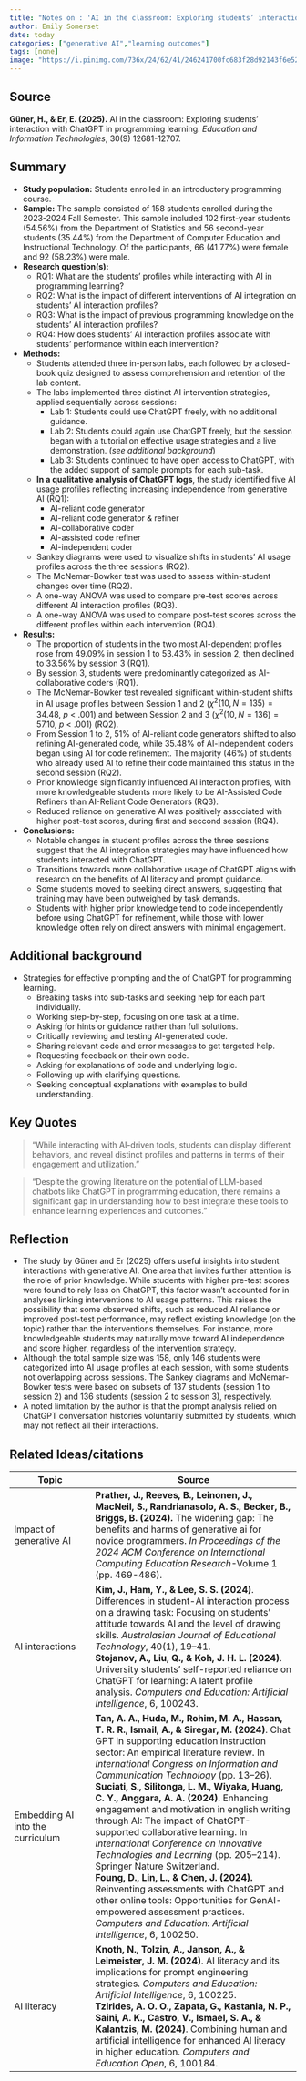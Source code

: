```yaml
---
title: "Notes on : 'AI in the classroom: Exploring students’ interaction with ChatGPT in programming learning'"
author: Emily Somerset
date: today
categories: ["generative AI","learning outcomes"]
tags: [none]
image: "https://i.pinimg.com/736x/24/62/41/246241700fc683f28d92143f6e525c09.jpg"
---
```


## Source

**Güner, H., & Er, E. (2025).** AI in the classroom: Exploring students’ interaction with ChatGPT in programming learning. *Education and Information Technologies*, 30(9) 12681-12707.

## Summary

- **Study population:** Students enrolled in an introductory programming course. 
- **Sample:** The sample consisted of 158 students enrolled during the 2023-2024 Fall Semester. This sample included 102 first-year students (54.56%) from the Department of Statistics and 56 second-year students (35.44%) from the Department of Computer Education and Instructional Technology. Of the participants, 66 (41.77%) were female and 92 (58.23%) were male.
- **Research question(s):** 
    - RQ1: What are the students' profiles while interacting with AI in programming learning?
    - RQ2: What is the impact of different interventions of AI integration on students' AI interaction profiles?
    - RQ3: What is the impact of previous programming knowledge on the students' AI interaction profiles?
    - RQ4: How does students' AI interaction profiles associate with students' performance within each intervention?
- **Methods:** 
  - Students attended three in-person labs, each followed by a closed-book quiz designed to assess comprehension and retention of the lab content. 
  - The labs implemented three distinct AI intervention strategies, applied sequentially across sessions:
    - Lab 1: Students could use ChatGPT freely, with no additional guidance.
    - Lab 2: Students could again use ChatGPT freely, but the session began with a tutorial on effective usage strategies and a live demonstration. (*see additional background*)
    - Lab 3: Students continued to have open access to ChatGPT, with the added support of sample prompts for each sub-task.
  - **In a qualitative analysis of ChatGPT logs**, the study identified five AI usage profiles reflecting increasing independence from generative AI (RQ1):
    - AI-reliant code generator
    - AI-reliant code generator & refiner
    - AI-collaborative coder
    - AI-assisted code refiner
    - AI-independent coder
  - Sankey diagrams were used to visualize shifts in students' AI usage profiles across the three sessions (RQ2). 
  - The McNemar-Bowker test was used to assess within-student changes over time (RQ2).
  - A one-way ANOVA was used to compare pre-test scores across different AI interaction profiles (RQ3).
  - A one-way ANOVA was used to compare post-test scores across the different profiles within each intervention (RQ4).
- **Results:**
  - The proportion of students in the two most AI-dependent profiles rose from 49.09% in session 1 to 53.43% in session 2, then declined to 33.56% by session 3 (RQ1).
  - By session 3, students were predominantly categorized as AI-collaborative coders (RQ1).
  - The McNemar-Bowker test revealed significant within-student shifts in AI usage profiles between Session 1 and 2 ($\chi^2(10, N = 135) = 34.48$, *p* < .001) and between Session 2 and 3 ($\chi^2(10, N = 136) = 57.10$, *p* < .001) (RQ2).
  - From Session 1 to 2, 51% of AI-reliant code generators shifted to also refining AI-generated code, while 35.48% of AI-independent coders began using AI for code refinement. The majority (46%) of students who already used AI to refine their code maintained this status in the second session (RQ2).
  - Prior knowledge significantly influenced AI interaction profiles, with more knowledgeable students more likely to be AI-Assisted Code Refiners than AI-Reliant Code Generators (RQ3).
  - Reduced reliance on generative AI was positively associated with higher post-test scores, during first and seccond session (RQ4).
- **Conclusions:**
  - Notable changes in student profiles across the three sessions suggest that the AI integration strategies may have influenced how students interacted with ChatGPT.
  - Transitions towards more collaborative usage of ChatGPT aligns with research on the benefits of AI literacy and prompt guidance.
  - Some students moved to seeking direct answers, suggesting that training may have been outweighed by task demands.
  - Students with higher prior knowledge tend to code independently before using ChatGPT for refinement, while those with lower knowledge often rely on direct answers with minimal engagement.

## Additional background

- Strategies for effective prompting and the of ChatGPT for programming learning.
    - Breaking tasks into sub-tasks and seeking help for each part individually.
    - Working step-by-step, focusing on one task at a time.
    - Asking for hints or guidance rather than full solutions.
    - Critically reviewing and testing AI-generated code.
    - Sharing relevant code and error messages to get targeted help.
    - Requesting feedback on their own code.
    - Asking for explanations of code and underlying logic.
    - Following up with clarifying questions.
    - Seeking conceptual explanations with examples to build understanding.
   
## Key Quotes

> "While interacting with AI-driven tools, students can display different behaviors, and reveal distinct profiles and patterns in terms of their engagement and utilization."

> "Despite the growing literature on the potential of LLM-based chatbots like ChatGPT in programming education, there remains a significant gap in understanding how to best integrate these tools to enhance learning experiences and outcomes. "


## Reflection {.callout-reflection}

- The study by Güner and Er (2025) offers useful insights into student interactions with generative AI. One area that invites further attention is the role of prior knowledge. While students with higher pre-test scores were found to rely less on ChatGPT, this factor wasn’t accounted for in analyses linking interventions to AI usage patterns. This raises the possibility that some observed shifts, such as reduced AI reliance or improved post-test performance, may reflect existing knowledge (on the topic) rather than the interventions themselves. For instance, more knowledgeable students may naturally move toward AI independence and score higher, regardless of the intervention strategy.
- Although the total sample size was 158, only 146 students were categorized into AI usage profiles at each session, with some students not overlapping across sessions. The Sankey diagrams and McNemar-Bowker tests were based on subsets of 137 students (session 1 to session 2) and 136 students (session 2 to session 3), respectively.
- A noted limitation by the author is that the prompt analysis relied on ChatGPT conversation histories voluntarily submitted by students, which may not reflect all their interactions.

## Related Ideas/citations

| Topic                                 | Source                                                                                          |
|---------------------------------------|-------------------------------------------------------------------------------------------------|
| Impact of generative AI | **Prather, J., Reeves, B., Leinonen, J., MacNeil, S., Randrianasolo, A. S., Becker, B., Briggs, B. (2024).** The widening gap: The benefits and harms of generative ai for novice programmers. *In Proceedings of the 2024 ACM Conference on International Computing Education Research*-Volume 1 (pp. 469-486). | 
| AI interactions | **Kim, J., Ham, Y., & Lee, S. S. (2024)**. Differences in student-AI interaction process on a drawing task: Focusing on students’ attitude towards AI and the level of drawing skills. *Australasian Journal of Educational Technology*, 40(1), 19–41.<br> **Stojanov, A., Liu, Q., & Koh, J. H. L. (2024)**. University students’ self-reported reliance on ChatGPT for learning: A latent profile analysis. *Computers and Education: Artificial Intelligence*, 6, 100243.|
| Embedding AI into the curriculum | **Tan, A. A., Huda, M., Rohim, M. A., Hassan, T. R. R., Ismail, A., & Siregar, M. (2024)**. Chat GPT in supporting education instruction sector: An empirical literature review. In *International Congress on Information and Communication Technology* (pp. 13–26).<br> **Suciati, S., Silitonga, L. M., Wiyaka, Huang, C. Y., Anggara, A. A. (2024)**. Enhancing engagement and motivation in english writing through AI: The impact of ChatGPT-supported collaborative learning. In *International Conference on Innovative Technologies and Learning* (pp. 205–214). Springer Nature Switzerland. <br> **Foung, D., Lin, L., & Chen, J. (2024).** Reinventing assessments with ChatGPT and other online tools: Opportunities for GenAI-empowered assessment practices. *Computers and Education: Artificial Intelligence*, 6, 100250.| 
| AI literacy | **Knoth, N., Tolzin, A., Janson, A., & Leimeister, J. M. (2024)**. AI literacy and its implications for prompt engineering strategies. *Computers and Education: Artificial Intelligence*, 6, 100225. <br> **Tzirides, A. O. O., Zapata, G., Kastania, N. P., Saini, A. K., Castro, V., Ismael, S. A., & Kalantzis, M. (2024)**. Combining human and artificial intelligence for enhanced AI literacy in higher education. *Computers and Education Open*, 6, 100184.|

